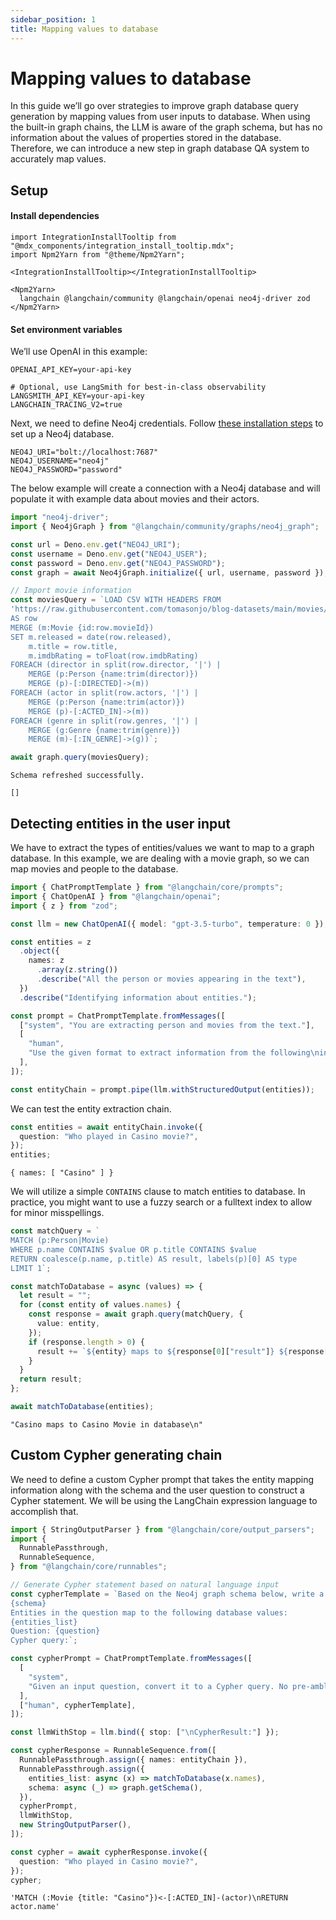 ```yaml
---
sidebar_position: 1
title: Mapping values to database
---
```


# Mapping values to database

In this guide we’ll go over strategies to improve graph database query
generation by mapping values from user inputs to database. When using
the built-in graph chains, the LLM is aware of the graph schema, but has
no information about the values of properties stored in the database.
Therefore, we can introduce a new step in graph database QA system to
accurately map values.

## Setup

#### Install dependencies

```mdx-code-block
import IntegrationInstallTooltip from "@mdx_components/integration_install_tooltip.mdx";
import Npm2Yarn from "@theme/Npm2Yarn";

<IntegrationInstallTooltip></IntegrationInstallTooltip>

<Npm2Yarn>
  langchain @langchain/community @langchain/openai neo4j-driver zod
</Npm2Yarn>
```

#### Set environment variables

We’ll use OpenAI in this example:

```env
OPENAI_API_KEY=your-api-key

# Optional, use LangSmith for best-in-class observability
LANGSMITH_API_KEY=your-api-key
LANGCHAIN_TRACING_V2=true
```

Next, we need to define Neo4j credentials. Follow [these installation
steps](https://neo4j.com/docs/operations-manual/current/installation/)
to set up a Neo4j database.

```env
NEO4J_URI="bolt://localhost:7687"
NEO4J_USERNAME="neo4j"
NEO4J_PASSWORD="password"
```

The below example will create a connection with a Neo4j database and
will populate it with example data about movies and their actors.

```typescript
import "neo4j-driver";
import { Neo4jGraph } from "@langchain/community/graphs/neo4j_graph";

const url = Deno.env.get("NEO4J_URI");
const username = Deno.env.get("NEO4J_USER");
const password = Deno.env.get("NEO4J_PASSWORD");
const graph = await Neo4jGraph.initialize({ url, username, password });

// Import movie information
const moviesQuery = `LOAD CSV WITH HEADERS FROM 
'https://raw.githubusercontent.com/tomasonjo/blog-datasets/main/movies/movies_small.csv'
AS row
MERGE (m:Movie {id:row.movieId})
SET m.released = date(row.released),
    m.title = row.title,
    m.imdbRating = toFloat(row.imdbRating)
FOREACH (director in split(row.director, '|') | 
    MERGE (p:Person {name:trim(director)})
    MERGE (p)-[:DIRECTED]->(m))
FOREACH (actor in split(row.actors, '|') | 
    MERGE (p:Person {name:trim(actor)})
    MERGE (p)-[:ACTED_IN]->(m))
FOREACH (genre in split(row.genres, '|') | 
    MERGE (g:Genre {name:trim(genre)})
    MERGE (m)-[:IN_GENRE]->(g))`;

await graph.query(moviesQuery);
```

```text
Schema refreshed successfully.
```

```text
[]
```

## Detecting entities in the user input

We have to extract the types of entities/values we want to map to a
graph database. In this example, we are dealing with a movie graph, so
we can map movies and people to the database.

```typescript
import { ChatPromptTemplate } from "@langchain/core/prompts";
import { ChatOpenAI } from "@langchain/openai";
import { z } from "zod";

const llm = new ChatOpenAI({ model: "gpt-3.5-turbo", temperature: 0 });

const entities = z
  .object({
    names: z
      .array(z.string())
      .describe("All the person or movies appearing in the text"),
  })
  .describe("Identifying information about entities.");

const prompt = ChatPromptTemplate.fromMessages([
  ["system", "You are extracting person and movies from the text."],
  [
    "human",
    "Use the given format to extract information from the following\ninput: {question}",
  ],
]);

const entityChain = prompt.pipe(llm.withStructuredOutput(entities));
```

We can test the entity extraction chain.

```typescript
const entities = await entityChain.invoke({
  question: "Who played in Casino movie?",
});
entities;
```

```text
{ names: [ "Casino" ] }
```

We will utilize a simple `CONTAINS` clause to match entities to
database. In practice, you might want to use a fuzzy search or a
fulltext index to allow for minor misspellings.

```typescript
const matchQuery = `
MATCH (p:Person|Movie)
WHERE p.name CONTAINS $value OR p.title CONTAINS $value
RETURN coalesce(p.name, p.title) AS result, labels(p)[0] AS type
LIMIT 1`;

const matchToDatabase = async (values) => {
  let result = "";
  for (const entity of values.names) {
    const response = await graph.query(matchQuery, {
      value: entity,
    });
    if (response.length > 0) {
      result += `${entity} maps to ${response[0]["result"]} ${response[0]["type"]} in database\n`;
    }
  }
  return result;
};

await matchToDatabase(entities);
```

```text
"Casino maps to Casino Movie in database\n"
```

## Custom Cypher generating chain

We need to define a custom Cypher prompt that takes the entity mapping
information along with the schema and the user question to construct a
Cypher statement. We will be using the LangChain expression language to
accomplish that.

```typescript
import { StringOutputParser } from "@langchain/core/output_parsers";
import {
  RunnablePassthrough,
  RunnableSequence,
} from "@langchain/core/runnables";

// Generate Cypher statement based on natural language input
const cypherTemplate = `Based on the Neo4j graph schema below, write a Cypher query that would answer the user's question:
{schema}
Entities in the question map to the following database values:
{entities_list}
Question: {question}
Cypher query:`;

const cypherPrompt = ChatPromptTemplate.fromMessages([
  [
    "system",
    "Given an input question, convert it to a Cypher query. No pre-amble.",
  ],
  ["human", cypherTemplate],
]);

const llmWithStop = llm.bind({ stop: ["\nCypherResult:"] });

const cypherResponse = RunnableSequence.from([
  RunnablePassthrough.assign({ names: entityChain }),
  RunnablePassthrough.assign({
    entities_list: async (x) => matchToDatabase(x.names),
    schema: async (_) => graph.getSchema(),
  }),
  cypherPrompt,
  llmWithStop,
  new StringOutputParser(),
]);
```

```typescript
const cypher = await cypherResponse.invoke({
  question: "Who played in Casino movie?",
});
cypher;
```

```text
'MATCH (:Movie {title: "Casino"})<-[:ACTED_IN]-(actor)\nRETURN actor.name'
```
